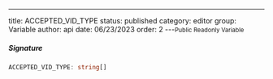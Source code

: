---
title: ACCEPTED_VID_TYPE
status: published
category: editor
group: Variable
author: api
date: 06/23/2023
order: 2
---<Small>Public Readonly Variable</Small>




##### Signature


```ts
ACCEPTED_VID_TYPE: string[]
```

